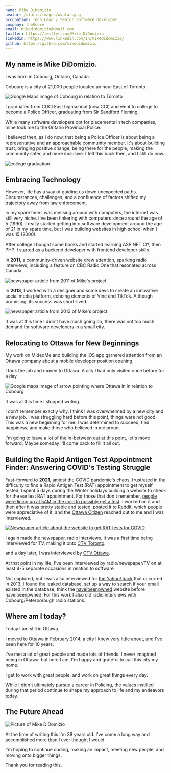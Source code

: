 ```yaml
---
name: Mike DiDomizio
avatar: /static/images/avatar.png
occupation: Tech Lead / Senior Software Developer
company: theScore
email: mikedidomizio@gmail.com
twitter: https://twitter.com/Mike_DiDomizio
linkedin: https://www.linkedin.com/in/mikedidomizio/
github: https://github.com/mikedidomizio
---
```



## My name is Mike DiDomizio.

I was born in Cobourg, Ontario, Canada.

Cobourg is a city of 21,000 people located an hour East of Toronto.

<Image alt="Google Maps image of Cobourg in relation to Toronto" src="/static/images/about/Cobourg-besides-Toronto.png"/>

I graduated from CDCI East highschool (now CCI) and went to college to become a Police Officer, graduating from Sir Sandford Fleming.

While many software developers opt for placements in tech companies, mine took me to the Ontario Provincial Police.

I believed then, as I do now, that being a Police Officer is about being a representative and an approachable community member.
It's about building trust, bringing positive change, being there for the people, making the community safer, and more inclusive.
I felt this back then, and I still do now.

<Image alt="college graduation" src="/static/images/about/graduation.jpg"/>

## Embracing Technology

However, life has a way of guiding us down unexpected paths.
Circumstances, challenges, and a confluence of factors shifted my trajectory away from law enforcement.

In my spare time I was messing around with computers, the internet was still very niche. I've been tinkering with computers
since around the age of 5 (1990), I really started getting into software development around the age of 21 in my spare time,
but I was building websites in high school when I was 15 (2000).

After college I bought some books and started learning ASP.NET C#, then PHP. I started as a backend developer with frontend developer skills.

In **2011**, a community-driven website drew attention, sparking radio interviews,
including a feature on CBC Radio One that resonated across Canada.

<Image alt="newspaper article from 2011 of Mike's project" src="/static/images/about/searchNorthumberland-newspaper.webp" />

In **2013**, I worked with a designer and some devs to create an innovative social media platform,
echoing elements of Vine and TikTok. Although promising, its success was short-lived.

<Image alt="newspaper article from 2013 of Mike's project" src="/static/images/about/mideome-newspaper.webp" />

It was at this time I didn't have much going on, there was not too much demand for software developers in a small city.

## Relocating to Ottawa for New Beginnings

My work on MideoMe and building the iOS app garnered attention from an Ottawa company about a mobile developer position opening.

I took the job and moved to Ottawa. A city I had only visited once before for a day.

<Image alt="Google maps image of arrow pointing where Ottawa in in relation to Cobourg" src="/static/images/about/move-to-Ottawa.webp" />

It was at this time I stopped writing.

I don't remember exactly why. I think I was overwhelmed by a new city and a new job.
I was struggling hard before this point, things were not good.
This was a new beginning for me.
I was determined to succeed, find happiness, and make those who believed in me proud.

I'm going to leave a lot of the in-between out at this point, let's move forward. Maybe someday I'll come back to fill it all out.

## Building the Rapid Antigen Test Appointment Finder: Answering COVID's Testing Struggle

Fast-forward to **2021**, amidst the COVID pandemic's chaos,
frustrated in the difficulty to find a Rapid Antigen Test (RAT) appointment to
get myself tested, I spent 5 days during the Winter holidays building a website to check for
the earliest RAT appointment.
For those that don't remember, [people were lining up at 5AM in the cold to possibly get a test](https://ottawa.ctvnews.ca/hundreds-line-up-for-covid-rapid-tests-in-ottawa-as-ontario-changes-testing-strategy-1.5730043).
I worked on it and then after it was pretty stable and tested, posted it to Reddit, which people were appreciative of it,
and the [Ottawa Citizen](https://ottawacitizen.com/news/local-news/theres-got-to-be-a-better-way-ottawa-software-developer-creates-find-a-rapid-test-tool) reached out to
me and I was interviewed.

[<img alt="Newspaper article about the website to get RAT tests for COVID" src="/static/images/about/covid-testing-ottawa-citizen-headline.webp" />](https://ottawacitizen.com/news/local-news/theres-got-to-be-a-better-way-ottawa-software-developer-creates-find-a-rapid-test-tool)

I again made the newspaper, radio interviews.  It was a first time being interviewed for TV, making it onto [CTV Toronto](https://www.youtube.com/watch?v=JZNTT7g3ytQ).

<YouTube id="JZNTT7g3ytQ" />

and a day later, I was interviewed by [CTV Ottawa](https://www.youtube.com/watch?v=6ofQ82206K8).

<YouTube id="6ofQ82206K8" />

At that point in my life, I've been interviewed by radio/newspaper/TV on at least 4-5 separate occasions in relation to software.

Not captured, but I was also interviewed for [the Yahoo! hack](https://www.nytimes.com/2017/10/03/technology/yahoo-hack-3-billion-users.html) that occurred in 2013.
I found the leaked database, set up a way to search
if your email existed in the database, think the [haveibeenpwned](https://haveibeenpwned.com/) website before haveibeenpwned.
For this work I also did radio interviews with Cobourg/Peterborough radio stations.

## Where am I today?

Today I am still in Ottawa.

I moved to Ottawa in February 2014, a city I knew very little about, and I've been here for 10 years.

I've met a lot of great people and made lots of friends.
I never imagined being in Ottawa, but here I am, I'm happy and grateful to call this city my home.

I get to work with great people, and work on great things every day.

While I didn't ultimately pursue a career in Policing, the values instilled during that period continue
to shape my approach to life and my endeavors today.

## The Future Ahead

<Image alt="Picture of Mike DiDomizio" src="/static/images/about/Mike.webp" />


At the time of writing this I'm 38 years old. I've come a long way and accomplished more than I ever thought I would.

I'm hoping to continue coding, making an impact, meeting new people, and moving onto bigger things.

Thank you for reading this.
